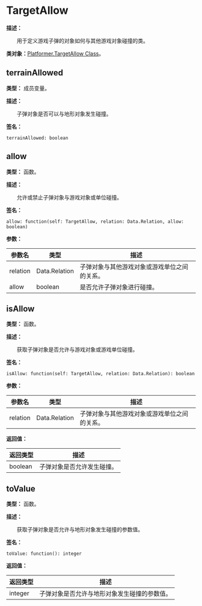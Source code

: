 
# TargetAllow

**描述：**

&emsp;&emsp;用于定义游戏子弹的对象如何与其他游戏对象碰撞的类。

**类对象：**[Platformer.TargetAllow Class](/docs/api/Class%20Object/Platformer/TargetAllow)。

## terrainAllowed

**类型：** 成员变量。

**描述：**

&emsp;&emsp;子弹对象是否可以与地形对象发生碰撞。

**签名：**
```tl
terrainAllowed: boolean
```

## allow

**类型：** 函数。

**描述：**

&emsp;&emsp;允许或禁止子弹对象与游戏对象或单位碰撞。

**签名：**
```tl
allow: function(self: TargetAllow, relation: Data.Relation, allow: boolean)
```

**参数：**

| 参数名 | 类型 | 描述 |
| --- | --- | --- |
| relation | Data.Relation | 子弹对象与其他游戏对象或游戏单位之间的关系。 |
| allow | boolean | 是否允许子弹对象进行碰撞。 |

## isAllow

**类型：** 函数。

**描述：**

&emsp;&emsp;获取子弹对象是否允许与游戏对象或游戏单位碰撞。

**签名：**
```tl
isAllow: function(self: TargetAllow, relation: Data.Relation): boolean
```

**参数：**

| 参数名 | 类型 | 描述 |
| --- | --- | --- |
| relation | Data.Relation | 子弹对象与其他游戏对象或游戏单位之间的关系。 |

**返回值：**

| 返回类型 | 描述 |
| --- | --- |
| boolean | 子弹对象是否允许发生碰撞。 |

## toValue

**类型：** 函数。

**描述：**

&emsp;&emsp;获取子弹对象是否允许与地形对象发生碰撞的参数值。

**签名：**
```tl
toValue: function(): integer
```

**返回值：**

| 返回类型 | 描述 |
| --- | --- |
| integer | 子弹对象是否允许与地形对象发生碰撞的参数值。 |